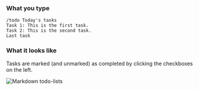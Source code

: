 ### What you type

```
/todo Today's tasks
Task 1: This is the first task.
Task 2: This is the second task.
Last task
```

### What it looks like

Tasks are marked (and unmarked) as completed by clicking the checkboxes
on the left.

![Markdown todo-lists](../../../../../static/images/help/markdown-todo.png)
